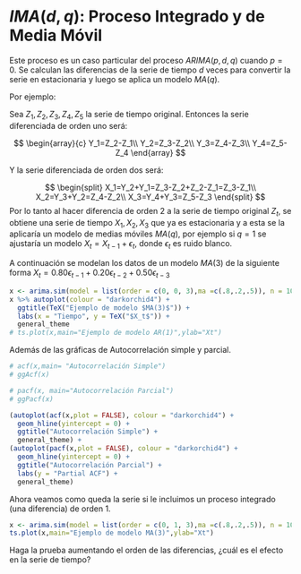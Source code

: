 # $IMA(d,q)$: Proceso Integrado y de Media Móvil

Este proceso es un caso particular del proceso $ARIMA(p,d,q)$ cuando $p=0$. Se calculan las diferencias de la serie de tiempo $d$ veces para convertir la serie en estacionaria y luego se aplica un modelo $MA(q)$.

Por ejemplo: 

Sea $Z_1, Z_2, Z_3, Z_4, Z_5$ la serie de tiempo original. Entonces la serie diferenciada de orden uno será:

$$
\begin{array}{c}
Y_1=Z_2-Z_1\\
Y_2=Z_3-Z_2\\
Y_3=Z_4-Z_3\\
Y_4=Z_5-Z_4
\end{array}
$$

Y la serie diferenciada de orden dos será:

$$
\begin{split}
X_1=Y_2+Y_1=Z_3-Z_2+Z_2-Z_1=Z_3-Z_1\\
X_2=Y_3+Y_2=Z_4-Z_2\\
X_3=Y_4+Y_3=Z_5-Z_3
\end{split}
$$
Por lo tanto al hacer diferencia de orden 2 a la serie de tiempo original $Z_t$, se obtiene una serie de tiempo $X_1, X_2, X_3$ que ya es estacionaria y a esta se la aplicaría un modelo de medias móviles $MA(q)$, por ejemplo si $q=1$ se ajustaría un modelo $X_t=X_{t-1}+\epsilon_t$, donde $\epsilon_t$ es ruido blanco.

A continuación se modelan los datos de un modelo $MA(3)$ de la siguiente forma $X_t=0.80\epsilon_{t-1}+0.20\epsilon_{t-2}+0.50\epsilon_{t-3}$

```r
x <- arima.sim(model = list(order = c(0, 0, 3),ma =c(.8,.2,.5)), n = 100)
x %>% autoplot(colour = "darkorchid4") + 
  ggtitle(TeX("Ejemplo de modelo $MA(3)$")) +
  labs(x = "Tiempo", y = TeX("$X_t$")) +
  general_theme
# ts.plot(x,main="Ejemplo de modelo AR(1)",ylab="Xt")
```

Además de las gráficas de Autocorrelación simple y parcial.

```r
# acf(x,main= "Autocorrelación Simple")
# ggAcf(x)

# pacf(x, main="Autocorrelación Parcial")
# ggPacf(x)

(autoplot(acf(x,plot = FALSE), colour = "darkorchid4") + 
  geom_hline(yintercept = 0) +
  ggtitle("Autocorrelación Simple") +
  general_theme) + 
(autoplot(pacf(x,plot = FALSE), colour = "darkorchid4") + 
  geom_hline(yintercept = 0) +
  ggtitle("Autocorrelación Parcial") +
  labs(y = "Partial ACF") + 
  general_theme)
```
Ahora veamos como queda la serie si le incluimos un proceso integrado (una diferencia) de orden 1.

```r
x <- arima.sim(model = list(order = c(0, 1, 3),ma =c(.8,.2,.5)), n = 100)
ts.plot(x,main="Ejemplo de modelo MA(3)",ylab="Xt")
```

Haga la prueba aumentando el orden de las diferencias, ¿cuál es el efecto en la serie de tiempo?
